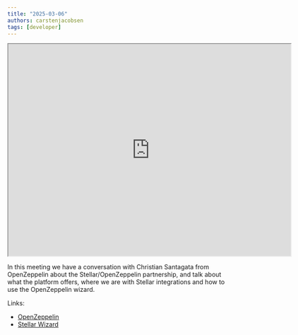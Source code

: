 ```yaml
---
title: "2025-03-06"
authors: carstenjacobsen
tags: [developer]
---
```


<iframe
  src="https://www.youtube.com/embed/e_DH9zIRnu8?si=fn2MoKmCk48i5pLt"
  width="640"
  height="480"
  allow="autoplay"
></iframe>


In this meeting we have a conversation with Christian Santagata from OpenZeppelin about the Stellar/OpenZeppelin partnership, and talk about what the platform offers, where we are with Stellar integrations and how to use the OpenZeppelin wizard.

Links:

- [OpenZeppelin](https://www.openzeppelin.com)
- [Stellar Wizard](https://wizard.openzeppelin.com/stellar)
